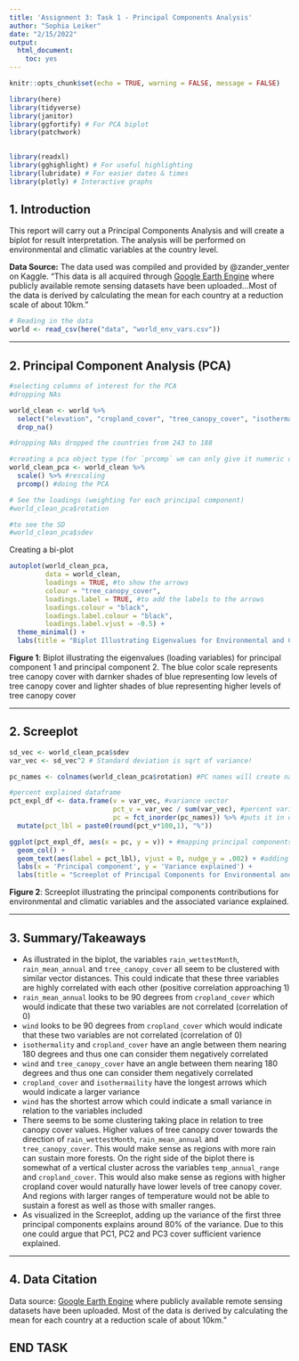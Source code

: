 ```yaml
---
title: 'Assignment 3: Task 1 - Principal Components Analysis'
author: "Sophia Leiker"
date: "2/15/2022"
output: 
  html_document: 
    toc: yes
---
```


```r
knitr::opts_chunk$set(echo = TRUE, warning = FALSE, message = FALSE)

library(here)
library(tidyverse)
library(janitor)
library(ggfortify) # For PCA biplot
library(patchwork)
 

library(readxl)
library(gghighlight) # For useful highlighting
library(lubridate) # For easier dates & times
library(plotly) # Interactive graphs
```

## 1. Introduction

This report will carry out a Principal Components Analysis and will create a biplot for result interpretation. 
The analysis will be performed on environmental and climatic variables at the country level. 


**Data Source:** The data used  was compiled and provided by @zander_venter on Kaggle. “This data is all acquired through [Google Earth Engine](https://earthengine.google.com/) where publicly available remote sensing datasets have been uploaded...Most of the data is derived by calculating the mean for each country at a reduction scale of about 10km.” 


```r
# Reading in the data
world <- read_csv(here("data", "world_env_vars.csv"))
```

***
## 2. Principal Component Analysis (PCA)

```r
#selecting columns of interest for the PCA
#dropping NAs

world_clean <- world %>% 
  select("elevation", "cropland_cover", "tree_canopy_cover", "isothermality", "rain_mean_annual", "rain_wettestMonth", "temp_annual_range", "wind", "cloudiness") %>% 
  drop_na()

#dropping NAs dropped the countries from 243 to 188
```

```r
#creating a pca object type (for `prcomp` we can only give it numeric data! need to get rid of things that are characters)
world_clean_pca <- world_clean %>%
  scale() %>% #rescaling
  prcomp() #doing the PCA
```

```r
# See the loadings (weighting for each principal component)
#world_clean_pca$rotation

#to see the SD
#world_clean_pca$sdev
```


Creating a bi-plot

```r
autoplot(world_clean_pca,
         data = world_clean,
         loadings = TRUE, #to show the arrows
         colour = "tree_canopy_cover",
         loadings.label = TRUE, #to add the labels to the arrows
         loadings.colour = "black",
         loadings.label.colour = "black",
         loadings.label.vjust = -0.5) +
  theme_minimal() +
  labs(title = "Biplot Illustrating Eigenvalues for Environmental and Climactic Variables", subtitle = "Data compiled and provided by @zander_venter from Google Earth Engine")
```

**Figure 1**: Biplot illustrating the eigenvalues (loading variables) for principal component 1 and principal component 2. The blue color scale represents tree canopy cover with darnker shades of blue representing low levels of tree canopy cover and lighter shades of blue representing higher levels of tree canopy cover

***

## 2. Screeplot

```r
sd_vec <- world_clean_pca$sdev
var_vec <- sd_vec^2 # Standard deviation is sqrt of variance!

pc_names <- colnames(world_clean_pca$rotation) #PC names will create names

#percent explained dataframe
pct_expl_df <- data.frame(v = var_vec, #variance vector
                          pct_v = var_vec / sum(var_vec), #percent variance (each value divided by the sum of variance vector)
                          pc = fct_inorder(pc_names)) %>% #puts it in order of pc_names
  mutate(pct_lbl = paste0(round(pct_v*100,1), "%"))

ggplot(pct_expl_df, aes(x = pc, y = v)) + #mapping principal components on the x, and on y we are putting the variance (putting percent variance as a label on top)
  geom_col() +
  geom_text(aes(label = pct_lbl), vjust = 0, nudge_y = .002) + #adding the percent variance label on top (percent of total varience explained by each Principal component), moving the labels up just a bit 
  labs(x = 'Principal component', y = 'Variance explained') +
  labs(title = "Screeplot of Principal Components for Environmental and Climatic Variables", subtitle = "Data compiled and provided by @zander_venter from Google Earth Engine")

```

**Figure 2**: Screeplot illustrating the principal components contributions for environmental and climatic variables and the associated variance explained. 

***

## 3. Summary/Takeaways

- As illustrated in the biplot, the variables `rain_wettestMonth`, `rain_mean_annual` and `tree_canopy_cover` all seem to be clustered with similar vector distances. This could indicate that these three variables are highly correlated with each other (positive correlation approaching 1)
- `rain_mean_annual` looks to be 90 degrees from `cropland_cover` which would indicate that these two variables are not correlated (correlation of 0)
- `wind` looks to be 90 degrees from `cropland_cover` which would indicate that these two variables are not correlated (correlation of 0)
- `isothermality` and `cropland_cover` have an angle between them nearing 180 degrees and thus one can consider them negatively correlated 
- `wind` and `tree_canopy_cover` have an angle between them nearing 180 degrees and thus one can consider them negatively correlated 
- `cropland_cover` and `isothermaility` have the longest arrows which would indicate a larger variance
- `wind` has the shortest arrow which could indicate a small variance in relation to the variables included 
- There seems to be some clustering taking place in relation to tree canopy cover values. Higher values of tree canopy cover towards the direction of `rain_wettestMonth`, `rain_mean_annual` and `tree_canopy_cover`. This would make sense as regions with more rain can sustain more forests. On the right side of the biplot there is somewhat of a vertical cluster across the variables `temp_annual_range` and `cropland_cover`. This would also make sense as regions with higher cropland cover would naturally have lower levels of tree canopy cover. And regions with larger ranges of temperature would not be able to sustain a forest as well as those with smaller ranges. 
- As visualized in the Screeplot, adding up the variance of the first three principal components explains around 80% of the variance. Due to this one could argue that PC1, PC2 and PC3 cover sufficient varience explained. 


***

## 4. Data Citation

Data source: [Google Earth Engine](https://earthengine.google.com/) where publicly available remote sensing datasets have been uploaded. Most of the data is derived by calculating the mean for each country at a reduction scale of about 10km.” 

## END TASK


